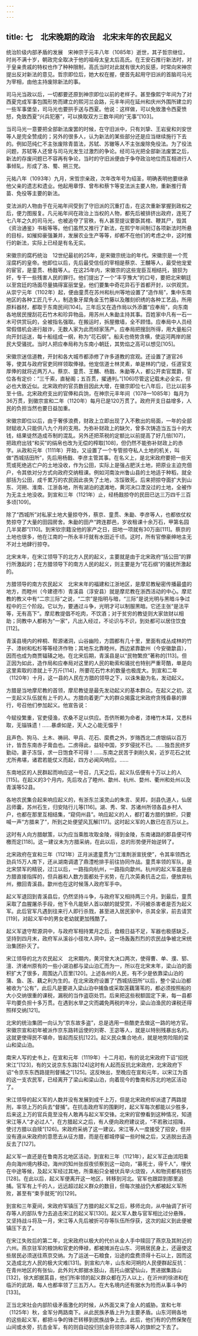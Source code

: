 ```yaml
---
---
---
```

title: 七　北宋晚期的政治　北宋末年的农民起义
---




统治阶级内部矛盾的发展　宋神宗于元丰八年（1085年）逝世，其子哲宗继位，时尚不满十岁，朝政完全取决于他的祖母太皇太后高氏。在王安石推行新法时，对于皇亲贵戚的特权也作了种种限制，高氏当时对此就有很大的反感，时常向宋神宗提出反对新法的意见。哲宗即位后，她大权在握，便首先起用守旧派的首脑司马光为宰相，由他主持废除新法的事。

司马光当政以后，一切都要还原到神宗即位以前的老样子。甚至像熙宁年间为了对西夏完成军事包围形势而建立的熙河兰会路，元丰年间在延州和庆州外围所建立的一些军事堡垒，司马光也要拱手送与西夏。他说：这样做，可以免致激令西夏愤怒，免致西夏“兴兵犯塞”，可以换取双方三数年间的“无事”[103]。

当司马光一意要把全部新法废罢的时候，在守旧派中，只有刘挚、王岩叟和刘安世等人是完全赞成的；另外的很多人，认为新法的某些部分还是应当继续施行下去的。例如范纯仁不主张废除青苗法，苏轼、苏辙等人不主张废除免役法。为了役法问题，苏轼等人还曾与司马光发生过激烈的争论。经司马光把全部新法废罢之后，新法的存废问题已不容再有争论，当时的守旧派便由于争夺政治地位而互相进行人事倾轧，形成了洛、蜀、朔三党。

元祐八年（1093年）九月，宋哲宗亲政，次年改年号为绍圣，明确表明他要继承他父亲的遗志和遗业。他起用章惇、曾布和蔡卞等变法派主要人物，重新推行青苗、免役等主要的新法。

变法派的人物由于在元祐年间受到了守旧派的沉重打击，在这次重新掌握到政权之后，便力图报复。凡元祐年间在政治上当权的人物，都先后被排挤出政府，连死了七八年之久的司马光，也被追夺了官秩，有人甚至提议要斲其棺、鞭其尸，毁其《资治通鉴》书板等等。他们虽然又推行了新法，在熙宁年间制订各项新法时所悬的目标，如摧抑豪强兼并，发展农业生产等等，却都不在他们的考虑之中，这时推行的新法，实际上已经是有名无实。

宋徽宗的腐朽统治　12世纪最初的25年，是宋徽宗统治的年代。宋徽宗是一个荒淫腐朽的皇帝。他即位以后，先后最受信任的宰相是蔡京、王黼等人，最受他宠爱的宦官，是童贯、杨戬等人。在这25年内，宋徽宗的这些宠臣互相结托，狼狈为奸，专干一些残害人民的罪行。他们提出了一个“丰亨豫大”的口号，要把北宋朝廷以至宫廷的场面尽量搞得富丽堂皇。他们要集中奇花异石于首都开封，以供观赏。从崇宁元年（1102年）起，便由童贯在苏州和杭州等地设置了“造作局”，集中东南地区的各种工匠几千人，制造象牙犀角金玉竹藤以及雕刻织绣的各种工艺品，所用原料器材，都取于东南民间[104]。三年后又在造作局以外添置“应奉局”，向东南各地居民搜刮花石竹木和珍异物品，用苏州人朱勔主持其事。百姓家中凡有一石一木可供赏玩的，全被指名强取。在搬运时，拆屋撤墙，全不顾惜。应奉局中人员经常假借机会进行敲诈，无数人家为此而倾家荡产。应奉局把搜刮所得，用大量船只向开封运送，每十船组成一纲，称为“花石纲”。船夫也倚势贪横，使运河两岸的居民大受骚扰。当时人把应奉局称为东南小朝廷，其势焰之高可以想见[105]。

宋徽宗迷信道教，开封和各大城市都添修了许多道教的宫观。还设置了道官26等，使其与政府官吏同样领取俸禄。他宠信道士林灵素，单是林的门徒，任道官支厚俸的就将近两万人。蔡京、童贯、王黼、杨戬、朱勔等人，都公开卖官鬻爵，官位各有定价：“三千索，直秘阁；五百贯，擢通判。”[106]尽管这记载未必全实，但必也大致近似。北宋政府的官员数目因此大增，在徽宗即位七八年后，已比以前多至十倍。北宋政府支出的官俸和兵饷，在神宗元丰年间（1078—1085年）每月为36万贯，到徽宗宣和二年（1120年）每月已是120万贯了。政府开支日益增多，人民的负担当然也要日益加重。

宋徽宗即位以后，由于奢侈浪费，财政上立即出现了入不敷出的局面，一年的全部财赋收入只能供八九个月的支用。为弥补财政上的缺欠，曾多次铸造当五当十的大钱，结果徒然造成币制的混乱。另外还把茶税的定额比以前提高了好几倍[107]，把政府出钱“和买”的绢帛也改为无偿的榨取[108]，但仍然不能弥补财政上的赤字。从政和元年（1111年）开始，又设置了一个专管掠夺私人土地的机关，叫做“西城括田所”，先后用杨戬、李彦主管其事。在名义上，是北宋政府要把一些天荒或死绝逃亡户的土地没收，作为公田，实际上是强占肥沃土地，把原业主迫充佃户，令其依对分方式向政府交纳租课。例如河南汝州鲁山县的土地适于种稻，就全部括为公田，成千累万的农民因此丧失了土地，冻馁致死。后来把掠夺面扩大到山东、河朔、淮南、江浙各地，所有湖泊的退滩地，黄河决口湮没过的土地，全被作为无主土地没收。到宣和三年（1121年）止，经杨戬掠夺的民田已达三万四千三百多顷[109]。

除了“西城所”对私家土地大量掠夺外，蔡京、童贯、朱勔、李彦等人，也都依仗权势掠夺了大量的田园房舍。朱勔的田产“跨连郡邑，岁收租课十余万石，甲第名园几半吴郡”[110]。到宋钦宗籍没他的家产之日，田地一项就有30万亩[111]。蔡京的土地也很多，他在江南的一所永丰圩就有水田近千顷。这时，所有官僚豪绅地主无不对土地肆行掠夺。

北宋末年，在宋江领导下的北方人民的起义，主要就是由于北宋政府“括公田”的罪行所激起的；在方腊领导下的南方人民的起义，则主要是为“花石纲”的骚扰所激起的。

方腊领导的南方农民起义　北宋末年的福建和江浙地区，是摩尼教秘密传播最盛的地方，而睦州（今建德市）青溪县（淳安县）就是摩尼教在浙西活动的中心。摩尼教的教义中有“二宗三际”之说，“二宗”是指明与暗，“三际”是说光明与黑暗斗争过程中的三个阶段。它以为，要通过斗争，光明才可以制服黑暗。它还主张“是法平等，无有高下”。摩尼教提倡不吃肉，不饮酒；对于贫穷的教徒则大家敛财以相助；同教中人都称为“一家”，凡出入经过，不论识与不识，到处都可以居住饮食[112]。

青溪县境内的梓桐、帮源诸洞，山谷幽险，方圆都有几十里，里面有成丛成林的竹子、漆树和松杉等等经济作物；其地东北靠睦州，西边紧靠歙州（今安徽歙县），因而也成为商贾辐辏之地。在北宋后期，青溪县是以“民物繁庶”著称的[113]。但正因为如此，造作局和应奉局对这里的人民的勒索和骚扰也特别严重苛酷，单是向这里索取的漆就上千万斤[114]，所要花石竹木的数量也极庞大。到宣和二年（1120年）十月，这一县的人民在方腊的领导之下，以诛朱勔为名，发动起义。

方腊是当地摩尼教的首领，摩尼教徒是最先发动起义的基本群众。在起义之初，这一支起义队伍就有上千的人。方腊向着更广大的群众揭露北宋政府贪残昏暴的罪行，号召他们参加起义。他宣告说：





今赋役繁重，官吏侵渔，农桑不足以供应。吾侪所赖为命者，漆楮竹木耳，又悉科取，无锱铢遗！……暴虐如是，天人之心能无愠乎！

且声色、狗马、土木、祷祠、甲兵、花石、縻费之外，岁赂西北二虏银绢以百万计，皆吾东南赤子膏血也。二虏得此，益轻中国，岁岁侵扰不已。……独吾民终岁勤动，妻子冻馁，求一日饱食不可得！……东南之民苦于剥削久矣，近岁花石之扰尤所弗堪，诸君若能仗义而起，四方必闻风响应。……





东南地区的人民群起而响应这一号召，几天之后，起义队伍便有十万以上的人[115]。在起义的3个月内，先后攻占了睦州、歙州、杭州、婺州、衢州和处州以及青溪等52县。

各地农民集合起来响应起义的，有浙东兰溪灵山的朱言、吴邦，剡县仇道人，仙居吕师囊，苏州石生，归安陆行儿等[116]。湖、秀、常、苏诸州所领各县乡村人户，也都在那里互相结集，“窥伺州县”。响应起义的人，都打着方腊的旗帜，只要喊一声“方腊来了”，所到之处便望风瓦解[117]。这时起义军的人数已在百万以上。

这时有人向方腊献策，以为应当乘胜攻取金陵，得到金陵，东南诸路的郡县便可传檄而定[118]。这一建议未为方腊采纳，在此以后，总的形势便开始逆转了。

北宋政府在宣和三年（1121年）正月派遣童贯为“江淮荆浙宣抚使”，令其率领西北劲兵15万人南下，还从湖南调遣了鼎澧枪排手前往协同作战。童贯率领的军队，是北宋禁军的精锐，过江以后，一路指向杭州，一路指向歙州。杭州的起义军虽是由方腊直接指挥的，但兵器和人数方面都处于劣势，在几次英勇抗击之后，便放弃杭州，撤回青溪县。歙州也在这时候落人政府军手中。

起义军退回到青溪县后，仍然坚持斗争，与政府军又相持两三个月。到最后，童贯采取了血腥屠杀手段，他下令凡能斩人首以献的就受赏，不问被杀害者是否为起义军。此后官军凡遇到往来行人即行杀戮，甚至进入居民家中，杀其全家，前去请赏[119]，对起义军中的男女老幼就更加残酷了。

起义军退守帮源洞中，与政府军相持累月之后，食粮日益不足，军器也极感缺乏，坚持到四月末，政府军从溪谷小径攻人洞中。这一场轰轰烈烈的农民战争被北宋统治集团扑灭了。

宋江领导的北方农民起义　北宋期内，黄河曾大决口两次，使得曹、单、濮、郓、澶、济诸州原有的一些小湖泊都与梁山泊汇而为一，所以在北宋末年，梁山泊的面积扩大了很多，周围达八百里[120]。上述各州的人民，有不少是依靠梁山泊的蒲、鱼、莲、藕之利为生的。在北宋政府设置了“西城括田所”以后，整个梁山泊都被收为“公有”，此后凡是要进入梁山泊中捕鱼或采取莲藕蒲苇的，都必须按照船的大小交纳很重的课税，漏税的当作盗窃处罚。后来把这些税额固定下来，每一县都平均要负担十多万贯。在遇到水旱之灾而蠲免两税的年分，梁山泊渔民的课税还得照样交纳[121]。

北宋的统治集团一向认为“京东故多盗”，总是选用一些酷吏去做这一路的地方官。宋徽宗宣和初年被派作京东路转运使的刘寄、王宓等人，就是以特别残暴出名的。这就更使得民不堪命，皆起而反抗[122]。起义民众集合地点，就是地势险阻的梁山和梁山泊。

南宋人写的史书上，在宣和元年（1119年）十二月初，有的说北宋政府下诏“招抚宋江”[123]，有的又说京东东路[124]这时有人起而反抗北宋政府，北宋政府下诏“令京东东西路提刑督捕之”[125]。这反映出，至晚应在宣和元年，以宋江为首的这一支农民军，已经离开了梁山和梁山泊，向着现今的鲁南和苏北的地区活动了。

宋江领导的起义军的人数并没有发展到成千上万，但是北宋政府却派遣了两路提刑，率领上万的兵去“督捕”。在抗击政府军的围剿时，起义军每次都能以少胜多，后来这上万的官兵竟至没有人敢再与起义军交锋。北宋的官僚看到这种情况，知道宋江等人“才必过人”，在方腊起义之后，有人便向政府建议说，“不若赦过招降，使讨方腊以自赎”[126]。宋政府采纳了这一建议。宋江等人一度接受了招安，但并没有遵从宋政府的意愿去从征方腊，而是在都城停留一些时候之后，又逃脱出去造反去了[127]。

起义军一直还是在鲁南苏北地区活动，到宣和三年（1121年），起义军正由沭阳乘舟向海州境内移动，海州的知州张叔夜侦察到这一动向，“募死士，得千人”，埋伏在中途等候，及起义军经过其地，所乘船只全被伏兵举火烧毁，人和物资都有损伤[128]。在此以后，起义军便离开这一地区，转移到河北。官军也跟踪到那里追捕。官军有上千的人，远远超过起义群众的数目，但每次接战仍大都被起义军所败，甚至有“束手就死”的[129]。

到宣和三年夏间，宋政府军镇压了方腊的起义军之后，移师北向，从中抽调了折可存等人的部队专力去追击宋江的起义军[130]。起义军人数与官军相比过分悬殊，又坚持战斗将及一月，宋江等人先后被折可存等队伍所俘获，这次的起义到此便被镇压下去了。

在宋江失败后的第二年，北宋政府以极大的代价从金人手中赎回了燕京及其附近的六州。燕京驻军的粮饷和官吏的俸禄，都被摊派在山东、河朔居民身上，还逼使这些居民必须送往燕京交纳。为了运送一石粮食，沿途的盘费须得十石以上，因而这又造成北方人民的极大灾难[131]。到宣和六年，山东和河朔的人民便群起反抗：在青州地区的有张仙，此外刘大郎据水鼓山，高托山据望仙山，贾进据集路山[132]，徐大郎据莒县，他们所率领的起义群众都在万人以上，在沂州的徐进和在临沂的武胡，每人也都率领了三五万人。在大名境内还有据水为险而从事斗争的[133]。

正当北宋社会内部阶级矛盾激化的时候，从外面又来了金人的威胁。宣和七年（1125年）秋，金军分两路南下。从此民族矛盾上升为主要矛盾。山东河朔各地的这些起义军，都把斗争的锋芒转移到民族战争上去。此后，他们有的仍然保聚在山间或水旁，抗击金军，有的则自动投归抗金将领宗泽等人的旗帜之下去了。